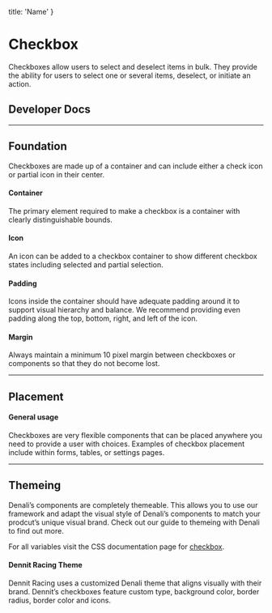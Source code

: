 
  title: 'Name'
}

# Checkbox
Checkboxes allow users to select and deselect items in bulk. They provide the ability for users to select one or several items, deselect, or initiate an action. 

## Developer Docs

<div className="row">
  <ResourceCard name="CSS" icon="css" caption="Avaiable Now" link="https://denali-design.github.io/denali-css/?path=/story/components-checkbox--default" />
  <ResourceCard name="Ember" icon="ember" caption="Avaiable Now" link="https://denali-design.github.io/denali-ember/?path=/story/denalicheckbox--default" />
  <ResourceCard name="React" icon="react" caption="Coming Soon" disabled />
</div>

---

## Foundation
Checkboxes are made up of a container and can include either a check icon or partial icon in their center.

#### Container
The primary element required to make a checkbox is a container with clearly distinguishable bounds. 

<SingleImage 
  image="/images/components/checkbox/foundation-container.png" 
/>

#### Icon
An icon can be added to a checkbox container to show different checkbox states including selected and partial selection.

<SingleImage 
  image="/images/components/checkbox/foundation-icon.png" 
/>

#### Padding
Icons inside the container should have adequate padding around it to support visual hierarchy and balance. We recommend providing even padding along the top, bottom, right, and left of the icon.

<DoubleImage 
  firstType="do"
  firstImage="/images/components/checkbox/foundation-padding-do.png"
  firstCaption="provide minimum 3 px of padding around the icon."
  secondType="dont"
  secondImage="/images/components/checkbox/foundation-padding-dont.png"
  secondCaption="allow icon to extend to edge of container."
/>

#### Margin
Always maintain a minimum 10 pixel margin between checkboxes or components so that they do not become lost.

<SingleImage 
  image="/images/components/checkbox/foundation-margin.png" 
/>

---

## Placement

#### General usage
Checkboxes are very flexible components that can be placed anywhere you need to provide a user with choices. 
Examples of checkbox placement include within forms, tables, or settings pages. 

<SingleImage 
  image="/images/components/checkbox/placement.png" 
/>

---

## Themeing
Denali’s components are completely themeable. This allows you to use our framework and adapt the visual style of Denali’s components to match your prodcut’s unique visual brand. Check out our guide to themeing with Denali to find out more.

For all variables visit the CSS documentation page for [checkbox](https://denali-design.github.io/denali-css/?path=/story/get-started-variables--page#checkbox).

#### Dennit Racing Theme
Dennit Racing uses a customized Denali theme that aligns visually with their brand. Dennit’s checkboxes feature custom type, background color, border radius, border color and icons.

<SingleImage 
  image="/images/components/checkbox/theming.png" 
/>
